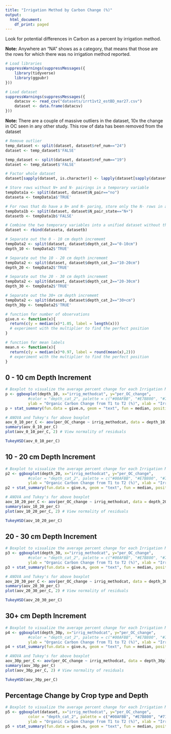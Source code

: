 ```yaml
---
title: "Irrigation Method by Carbon Change (%)"
output:
  html_document:
    df_print: paged
---
```


Look for potential differences in Carbon as a percent by irrigation method.

<b>Note:</b> Anywhere an "NA" shows as a category, that means that those are the rows for which there was no irrigation method reported.


```r
# Load libraries
suppressWarnings(suppressMessages({
    library(tidyverse)
    library(ggpubr)
}))
```

```r
# Load dataset
suppressWarnings(suppressMessages({
    datacsv <- read_csv("datasets/irrt1vt2_estBD_mar27.csv")
    dataset <- data.frame(datacsv)
}))
```

<b>Note:</b> There are a couple of massive outliers in the dataset, 10x the change in OC seen in any other study.  This row of data has been removed from the dataset

```r
# Remove outlier
temp_dataset <- split(dataset, dataset$ref_num=="24")
dataset <- temp_dataset$'FALSE'

temp_dataset <- split(dataset, dataset$ref_num=="19")
dataset <- temp_dataset$'FALSE'
```

```r
# Factor whole dataset
dataset[sapply(dataset, is.character)] <- lapply(dataset[sapply(dataset, is.character)], as.factor)

# Store rows without N+ and N- pairings in a temporary variable
tempData1a <- split(dataset, dataset$N_pair=="no")
dataseta <- tempData1a$'TRUE'

# For rows that do have a N+ and N- paring, store only the N- rows in a temporary variable
tempData1b <- split(dataset, dataset$N_pair_state=="N+")
datasetb <- tempData1b$'FALSE'

# Combine the two temporary variables into a unified dataset without the N+ treatments where such pairings exist in the dataset
dataset <- rbind(dataseta, datasetb)

# Separate out the 0 - 10 cm depth incrememt
tempData2 <- split(dataset, dataset$depth_cat_2=="0-10cm")
depth_10 <- tempData2$'TRUE'

# Separate out the 10 - 20 cm depth incrememt
tempData2 <- split(dataset, dataset$depth_cat_2=="10-20cm")
depth_20 <- tempData2$'TRUE'

# Separate out the 20 - 30 cm depth incrememt
tempData2 <- split(dataset, dataset$depth_cat_2=="20-30cm")
depth_30 <- tempData2$'TRUE'

# Separate out the 30+ cm depth incrememt
tempData2 <- split(dataset, dataset$depth_cat_2=="30+cm")
depth_30p <- tempData2$'TRUE'
```

```r
# function for number of observations 
give.n <- function(x){
  return(c(y = median(x)*1.05, label = length(x))) 
  # experiment with the multiplier to find the perfect position
}

# function for mean labels
mean.n <- function(x){
  return(c(y = median(x)*0.97, label = round(mean(x),2))) 
  # experiment with the multiplier to find the perfect position
}
```


## 0 - 10 cm Depth Increment

```r
# Boxplot to visualize the average percent change for each Irrigation Method (Category)
p <- ggboxplot(depth_10, x="irrig_methodcat", y="per_OC_change", 
          #color = "depth_cat_2", palette = c("#00AFBB", "#E7B800", "#71f442", "#fc79e6"),
          ylab = "Organic Carbon Change from T1 to T2 (%)", xlab = "Irrigation Method")
p + stat_summary(fun.data = give.n, geom = "text", fun = median, position = position_nudge(y = 0.5)) + theme(axis.text.x = element_text(angle = 60, hjust = 1))
```

```r
# ANOVA and Tukey's for above boxplot
aov_0_10_per_C <- aov(per_OC_change ~ irrig_methodcat, data = depth_10)
summary(aov_0_10_per_C)
plot(aov_0_10_per_C, 2) # View normality of residuals

TukeyHSD(aov_0_10_per_C)
```


## 10 - 20 cm Depth Increment

```r
# Boxplot to visualize the average percent change for each Irrigation Method (Category)
p2 <- ggboxplot(depth_20, x="irrig_methodcat", y="per_OC_change", 
          #color = "depth_cat_2", palette = c("#00AFBB", "#E7B800", "#71f442", "#fc79e6"),
          ylab = "Organic Carbon Change from T1 to T2 (%)", xlab = "Irrigation Method")
p2 + stat_summary(fun.data = give.n, geom = "text", fun = median, position = position_nudge(y = 0.5)) + theme(axis.text.x = element_text(angle = 60, hjust = 1))
```

```r
# ANOVA and Tukey's for above boxplot
aov_10_20_per_C <- aov(per_OC_change ~ irrig_methodcat, data = depth_20)
summary(aov_10_20_per_C)
plot(aov_10_20_per_C, 2) # View normality of residuals

TukeyHSD(aov_10_20_per_C)
```

## 20 - 30 cm Depth Increment

```r
# Boxplot to visualize the average percent change for each Irrigation Method (Category)
p3 <- ggboxplot(depth_30, x="irrig_methodcat", y="per_OC_change", 
          #color = "depth_cat_2", palette = c("#00AFBB", "#E7B800", "#71f442", "#fc79e6"),
          ylab = "Organic Carbon Change from T1 to T2 (%)", xlab = "Irrigation Method")
p3 + stat_summary(fun.data = give.n, geom = "text", fun = median, position = position_nudge(y = 0.5)) + theme(axis.text.x = element_text(angle = 60, hjust = 1))
```

```r
# ANOVA and Tukey's for above boxplot
aov_20_30_per_C <- aov(per_OC_change ~ irrig_methodcat, data = depth_30)
summary(aov_20_30_per_C)
plot(aov_20_30_per_C, 2) # View normality of residuals

TukeyHSD(aov_20_30_per_C)
```

## 30+ cm Depth Increment

```r
# Boxplot to visualize the average percent change for each Irrigation Method (Category)
p4 <- ggboxplot(depth_30p, x="irrig_methodcat", y="per_OC_change", 
          #color = "depth_cat_2", palette = c("#00AFBB", "#E7B800", "#71f442", "#fc79e6"),
          ylab = "Organic Carbon Change from T1 to T2 (%)", xlab = "Irrigation Method")
p4 + stat_summary(fun.data = give.n, geom = "text", fun = median, position = position_nudge(y = 0.5)) + theme(axis.text.x = element_text(angle = 60, hjust = 1))
```

```r
# ANOVA and Tukey's for above boxplot
aov_30p_per_C <- aov(per_OC_change ~ irrig_methodcat, data = depth_30p)
summary(aov_30p_per_C)
plot(aov_30p_per_C, 2) # View normality of residuals

TukeyHSD(aov_30p_per_C)
```

## Percentage Change by Crop type and Depth

```r
# Boxplot to visualize the average percent change for each Irrigation Method (Category) and depth
p5 <- ggboxplot(dataset, x="irrig_methodcat", y="per_OC_change", 
          color = "depth_cat_2", palette = c("#00AFBB", "#E7B800", "#71f442", "#fc79e6"),
          ylab = "Organic Carbon Change from T1 to T2 (%)", xlab = "Irrigation Method")
p5 + stat_summary(fun.data = give.n, geom = "text", fun = median, position = position_nudge(y = 0.5)) + theme(axis.text.x = element_text(angle = 60, hjust = 1))
```






